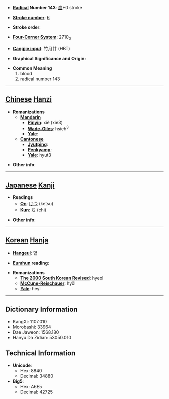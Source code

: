 * '''[[Wiktionary:Chinese radical index| Radical]] Number 143''': [[Wiktionary:Chinese radical index 血|血]]+0 stroke

* '''[[Wiktionary:Chinese total strokes index|Stroke number]]''': [[Wiktionary:Chinese total strokes index 6|6]]

* '''Stroke order''': 

* '''[[Wiktionary:Chinese four corner index|Four-Corner System]]''': 2710<sub>0</sub>

* '''[[Wiktionary:Chinese Cangjie index|Cangjie input]]''': 竹月廿 (HBT)

* '''Graphical Significance and Origin''': 

* '''Common Meaning'''
*#blood
*# radical number 143


----

== [[Chinese]] [[Hanzi]] ==

* '''Romanizations'''
** '''[[Mandarin]]'''
*** '''[[Pinyin]]''': xiě (xie3)
*** '''[[Wade-Giles]]''': hsieh<sup>3</sup>
*** '''[[Yale]]''': 
** '''[[Cantonese]]'''
*** '''[[Jyutping]]''':
*** '''[[Penkyamp]]''': 
*** '''[[Yale]]''': hyut3

* '''Other info''': 

----

== [[Japanese]] [[Kanji]] ==

* '''Readings'''
** '''[[On]]''': [[けつ]] (ketsu)
** '''[[Kun]]''': [[ち]] (chi)

* '''Other info''':  

----

== [[Korean]] [[Hanja]] ==

* '''[[Hangeul]]''': 혈

* '''[[Eumhun]] reading''': 

* '''Romanizations'''
** '''[[The 2000 South Korean Revised Romanization|The 2000 South Korean Revised]]''': hyeol
** '''[[McCune-Reischauer]]''': hyŏl
** '''[[Yale]]''': heyl

----

== Dictionary Information ==

* KangXi: 1107.010
* Morobashi: 33964
* Dae Jaweon: 1568.180
* Hanyu Da Zidian: 53050.010

== Technical Information ==

* '''Unicode''':
** Hex: 8840
** Decimal: 34880
* '''Big5''':
** Hex: A6E5
** Decimal: 42725